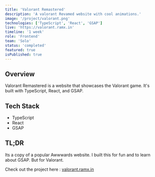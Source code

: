 ```yaml
---
title: 'Valorant Remastered'
description: 'A valorant Revamed website with cool animations.'
image: '/project/valorant.png'
technologies: ['TypeScript', 'React', 'GSAP']
live: 'https://valorant.ramx.in'
timeline: '1 week'
role: 'Frontend'
team: 'Solo'
status: 'completed'
featured: true
isPublished: true
---
```


## Overview

Valorant Remastered is a website that showcases the Valorant game. It's built with TypeScript, React, and GSAP.

## Tech Stack

- TypeScript
- React
- GSAP

## TL;DR

Its a copy of a popular Awwwards website. I built this for fun and to learn about GSAP. But for Valorant.

Check out the project here : [valorant.ramx.in](https://valorant.ramx.in)
